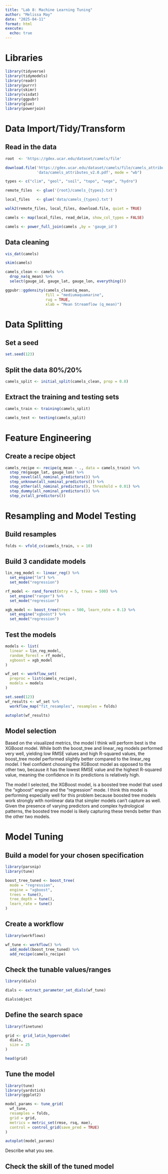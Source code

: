 ```yaml
---
title: "Lab 8: Machine Learning Tuning"
author: "Melissa May"
date: "2025-04-11"
format: html
execute: 
  echo: true
---
```


# Libraries

```r
library(tidyverse)
library(tidymodels)
library(readr)
library(purrr)
library(skimr)
library(visdat)
library(ggpubr)
library(glue)
library(powerjoin)
```

# Data Import/Tidy/Transform

## Read in the data

```r
root  <- 'https://gdex.ucar.edu/dataset/camels/file'

download.file('https://gdex.ucar.edu/dataset/camels/file/camels_attributes_v2.0.pdf', 
              'data/camels_attributes_v2.0.pdf', mode = "wb")

types <- c("clim", "geol", "soil", "topo", "vege", "hydro")

remote_files  <- glue('{root}/camels_{types}.txt')

local_files   <- glue('data/camels_{types}.txt')

walk2(remote_files, local_files, download.file, quiet = TRUE)

camels <- map(local_files, read_delim, show_col_types = FALSE) 

camels <- power_full_join(camels ,by = 'gauge_id')
```

## Data cleaning

```r
vis_dat(camels)
```

```r
skim(camels)
```

```r
camels_clean <- camels %>%
  drop_na(q_mean) %>%
  select(gauge_id, gauge_lat, gauge_lon, everything())

ggpubr::ggdensity(camels_clean$q_mean,
                  fill = "mediumaquamarine",
                  rug = TRUE,
                  xlab = "Mean Streamflow (q_mean)")
```

# Data Splitting

## Set a seed

```r
set.seed(123)
```

## Split the data 80%/20%

```r
camels_split <- initial_split(camels_clean, prop = 0.8)
```

## Extract the training and testing sets

```r
camels_train <- training(camels_split)

camels_test <- testing(camels_split)
```

# Feature Engineering

## Create a recipe object

```r
camels_recipe <- recipe(q_mean ~ ., data = camels_train) %>%
  step_rm(gauge_lat, gauge_lon) %>%
  step_novel(all_nominal_predictors()) %>%
  step_unknown(all_nominal_predictors()) %>%
  step_other(all_nominal_predictors(), threshold = 0.01) %>%
  step_dummy(all_nominal_predictors()) %>%
  step_zv(all_predictors())
```

# Resampling and Model Testing

## Build resamples

```r
folds <- vfold_cv(camels_train, v = 10)
```

## Build 3 candidate models

```r
lin_reg_model <- linear_reg() %>%
  set_engine("lm") %>%
  set_mode("regression")

rf_model <- rand_forest(mtry = 5, trees = 500) %>%
  set_engine("ranger") %>%
  set_mode("regression")

xgb_model <- boost_tree(trees = 500, learn_rate = 0.1) %>%
  set_engine("xgboost") %>%
  set_mode("regression")
```

## Test the models

```r
models <- list(
  linear = lin_reg_model,
  random_forest = rf_model,
  xgboost = xgb_model
)

wf_set <- workflow_set(
  preproc = list(camels_recipe),
  models = models
)

set.seed(123)
wf_results <- wf_set %>%
  workflow_map("fit_resamples", resamples = folds)
```

```r
autoplot(wf_results)
```

## Model selection

Based on the visualized metrics, the model I think will perform best is the XGBoost model. While both the boost_tree and linear_reg models performed very well, yielding low RMSE values and high R-squared values, the boost_tree model performed slightly better compared to the linear_reg model. I feel confident choosing the XGBoost model as opposed to the other two, because it has the lowest RMSE value and the highest R-squared value, meaning the confidence in its predictions is relatively high.

The model I selected, the XGBoost model, is a boosted tree model that used the "xgboost" engine and the "regression" mode. I think this model is performing especially well for this problem because boosted tree models work strongly with nonlinear data that simpler models can't capture as well. Given the presence of varying predictors and complex hydrological patterns, the boosted tree model is likely capturing these trends better than the other two models.

# Model Tuning

## Build a model for your chosen specification

```r
library(parsnip)
library(tune)

boost_tree_tuned <- boost_tree(
  mode = "regression",
  engine = "xgboost",
  trees = tune(),
  tree_depth = tune(),
  learn_rate = tune()
)
```

## Create a workflow

```r
library(workflows)

wf_tune <- workflow() %>%
  add_model(boost_tree_tuned) %>%
  add_recipe(camels_recipe)
```

## Check the tunable values/ranges

```r
library(dials)

dials <- extract_parameter_set_dials(wf_tune)

dials$object
```

## Define the search space

```r
library(finetune)

grid <- grid_latin_hypercube(
  dials,
  size = 25
)

head(grid)
```

## Tune the model

```r
library(tune)
library(yardstick)
library(ggplot2)

model_params <- tune_grid(
  wf_tune,
  resamples = folds,
  grid = grid,
  metrics = metric_set(rmse, rsq, mae),
  control = control_grid(save_pred = TRUE)
)
```

```r
autoplot(model_params)
```

Describe what you see.

## Check the skill of the tuned model
